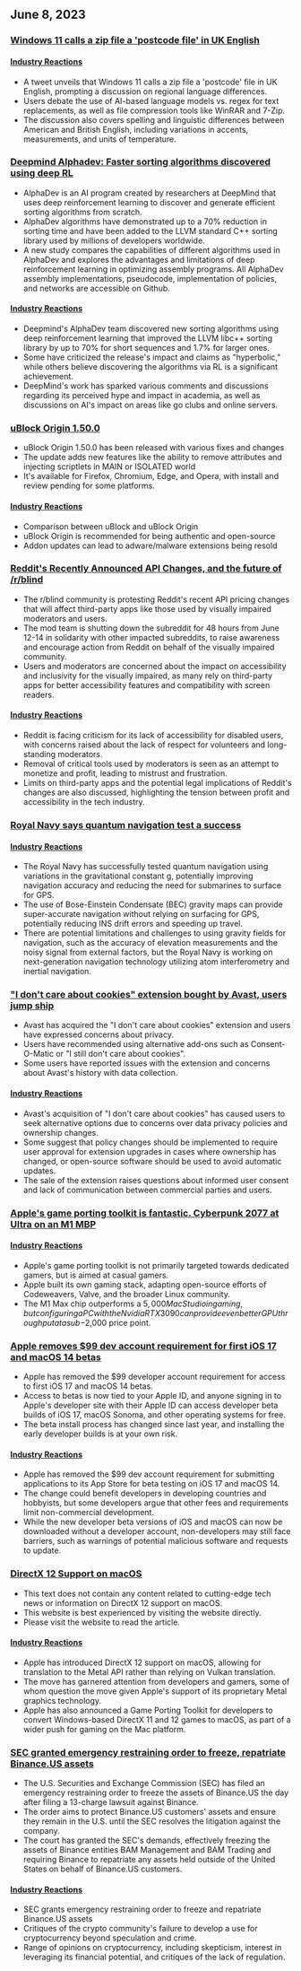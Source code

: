 

<CallToAction />

<Steps>

## June 8, 2023

### [Windows 11 calls a zip file a 'postcode file' in UK English](https://twitter.com/JymFox/status/1665799627377975300)

#### [Industry Reactions](http://news.ycombinator.com/item?id=36231313)

- A tweet unveils that Windows 11 calls a zip file a 'postcode' file in UK English, prompting a discussion on regional language differences.
- Users debate the use of AI-based language models vs. regex for text replacements, as well as file compression tools like WinRAR and 7-Zip.
- The discussion also covers spelling and linguistic differences between American and British English, including variations in accents, measurements, and units of temperature.

### [Deepmind Alphadev: Faster sorting algorithms discovered using deep RL](https://www.nature.com/articles/s41586-023-06004-9)

- AlphaDev is an AI program created by researchers at DeepMind that uses deep reinforcement learning to discover and generate efficient sorting algorithms from scratch.
- AlphaDev algorithms have demonstrated up to a 70% reduction in sorting time and have been added to the LLVM standard C++ sorting library used by millions of developers worldwide.
- A new study compares the capabilities of different algorithms used in AlphaDev and explores the advantages and limitations of deep reinforcement learning in optimizing assembly programs. All AlphaDev assembly implementations, pseudocode, implementation of policies, and networks are accessible on Github.

#### [Industry Reactions](http://news.ycombinator.com/item?id=36228125)

- Deepmind's AlphaDev team discovered new sorting algorithms using deep reinforcement learning that improved the LLVM libc++ sorting library by up to 70% for short sequences and 1.7% for larger ones.
- Some have criticized the release's impact and claims as "hyperbolic," while others believe discovering the algorithms via RL is a significant achievement.
- DeepMind's work has sparked various comments and discussions regarding its perceived hype and impact in academia, as well as discussions on AI's impact on areas like go clubs and online servers.

### [uBlock Origin 1.50.0](https://github.com/gorhill/uBlock/releases/tag/1.50.0)

- uBlock Origin 1.50.0 has been released with various fixes and changes
- The update adds new features like the ability to remove attributes and injecting scriptlets in MAIN or ISOLATED world
- It's available for Firefox, Chromium, Edge, and Opera, with install and review pending for some platforms.

#### [Industry Reactions](http://news.ycombinator.com/item?id=36227411)

- Comparison between uBlock and uBlock Origin
- uBlock Origin is recommended for being authentic and open-source
- Addon updates can lead to adware/malware extensions being resold

### [Reddit's Recently Announced API Changes, and the future of /r/blind](https://old.reddit.com/r/Blind/comments/13zr8h2/reddits_recently_announced_api_changes_and_the/)

- The r/blind community is protesting Reddit's recent API pricing changes that will affect third-party apps like those used by visually impaired moderators and users.
- The mod team is shutting down the subreddit for 48 hours from June 12-14 in solidarity with other impacted subreddits, to raise awareness and encourage action from Reddit on behalf of the visually impaired community.
- Users and moderators are concerned about the impact on accessibility and inclusivity for the visually impaired, as many rely on third-party apps for better accessibility features and compatibility with screen readers.

#### [Industry Reactions](http://news.ycombinator.com/item?id=36231016)

- Reddit is facing criticism for its lack of accessibility for disabled users, with concerns raised about the lack of respect for volunteers and long-standing moderators.
- Removal of critical tools used by moderators is seen as an attempt to monetize and profit, leading to mistrust and frustration.
- Limits on third-party apps and the potential legal implications of Reddit's changes are also discussed, highlighting the tension between profit and accessibility in the tech industry.

### [Royal Navy says quantum navigation test a success](https://thequantuminsider.com/2023/06/06/royal-navy-says-quantum-navigation-test-a-success/)

#### [Industry Reactions](http://news.ycombinator.com/item?id=36222625)

- The Royal Navy has successfully tested quantum navigation using variations in the gravitational constant g, potentially improving navigation accuracy and reducing the need for submarines to surface for GPS.
- The use of Bose-Einstein Condensate (BEC) gravity maps can provide super-accurate navigation without relying on surfacing for GPS, potentially reducing INS drift errors and speeding up travel.
- There are potential limitations and challenges to using gravity fields for navigation, such as the accuracy of elevation measurements and the noisy signal from external factors, but the Royal Navy is working on next-generation navigation technology utilizing atom interferometry and inertial navigation.

### ["I don't care about cookies" extension bought by Avast, users jump ship](https://addons.mozilla.org/en-US/firefox/addon/i-dont-care-about-cookies/reviews/?score=1&utm_content=addons-manager-reviews-link&utm_medium=firefox-browser&utm_source=firefox-browser)

- Avast has acquired the "I don't care about cookies" extension and users have expressed concerns about privacy.
- Users have recommended using alternative add-ons such as Consent-O-Matic or "I still don't care about cookies".
- Some users have reported issues with the extension and concerns about Avast's history with data collection.

#### [Industry Reactions](http://news.ycombinator.com/item?id=36233068)

- Avast's acquisition of "I don't care about cookies" has caused users to seek alternative options due to concerns over data privacy policies and ownership changes.
- Some suggest that policy changes should be implemented to require user approval for extension upgrades in cases where ownership has changed, or open-source software should be used to avoid automatic updates.
- The sale of the extension raises questions about informed user consent and lack of communication between commercial parties and users.

### [Apple's game porting toolkit is fantastic. Cyberpunk 2077 at Ultra on an M1 MBP](https://twitter.com/isaacmarovitz/status/1666209780031971341)

#### [Industry Reactions](http://news.ycombinator.com/item?id=36223927)

- Apple's game porting toolkit is not primarily targeted towards dedicated gamers, but is aimed at casual gamers.
- Apple built its own gaming stack, adapting open-source efforts of Codeweavers, Valve, and the broader Linux community.
- The M1 Max chip outperforms a $5,000 Mac Studio in gaming, but configuring a PC with the Nvidia RTX 3090 can provide even better GPU throughput at a sub-$2,000 price point.

### [Apple removes $99 dev account requirement for first iOS 17 and macOS 14 betas](https://arstechnica.com/gadgets/2023/06/how-to-install-ios-17-and-macos-14-developer-betas-now-that-anyone-can-do-it/)

- Apple has removed the $99 developer account requirement for access to first iOS 17 and macOS 14 betas.
- Access to betas is now tied to your Apple ID, and anyone signing in to Apple's developer site with their Apple ID can access developer beta builds of iOS 17, macOS Sonoma, and other operating systems for free.
- The beta install process has changed since last year, and installing the early developer builds is at your own risk.

#### [Industry Reactions](http://news.ycombinator.com/item?id=36230839)

- Apple has removed the $99 dev account requirement for submitting applications to its App Store for beta testing on iOS 17 and macOS 14.
- The change could benefit developers in developing countries and hobbyists, but some developers argue that other fees and requirements limit non-commercial development.
- While the new developer beta versions of iOS and macOS can now be downloaded without a developer account, non-developers may still face barriers, such as warnings of potential malicious software and requests to update.

### [DirectX 12 Support on macOS](https://twitter.com/andytizer/status/1666131239575728130)

- This text does not contain any content related to cutting-edge tech news or information on DirectX 12 support on macOS.
- This website is best experienced by visiting the website directly.
- Please visit the website to read the article.

#### [Industry Reactions](http://news.ycombinator.com/item?id=36222266)

- Apple has introduced DirectX 12 support on macOS, allowing for translation to the Metal API rather than relying on Vulkan translation.
- The move has garnered attention from developers and gamers, some of whom question the move given Apple's support of its proprietary Metal graphics technology.
- Apple has also announced a Game Porting Toolkit for developers to convert Windows-based DirectX 11 and 12 games to macOS, as part of a wider push for gaming on the Mac platform.

### [SEC granted emergency restraining order to freeze, repatriate Binance.US assets](https://www.kitco.com/news/2023-06-07/SEC-granted-emergency-restraining-order-to-freeze-repatriate-Binance-US-assets.html)

- The U.S. Securities and Exchange Commission (SEC) has filed an emergency restraining order to freeze the assets of Binance.US the day after filing a 13-charge lawsuit against Binance.
- The order aims to protect Binance.US customers' assets and ensure they remain in the U.S. until the SEC resolves the litigation against the company.
- The court has granted the SEC's demands, effectively freezing the assets of Binance entities BAM Management and BAM Trading and requiring Binance to repatriate any assets held outside of the United States on behalf of Binance.US customers.

#### [Industry Reactions](http://news.ycombinator.com/item?id=36235143)

- SEC grants emergency restraining order to freeze and repatriate Binance.US assets
- Critiques of the crypto community's failure to develop a use for cryptocurrency beyond speculation and crime.
- Range of opinions on cryptocurrency, including skepticism, interest in leveraging its financial potential, and critiques of the lack of regulation.

</Steps>
